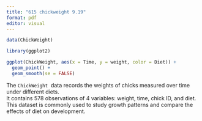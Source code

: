 ```yaml
---
title: "615 chickweight 9.19"
format: pdf
editor: visual
---
```


```r
data(ChickWeight)
```

```r
library(ggplot2)

ggplot(ChickWeight, aes(x = Time, y = weight, color = Diet)) +
  geom_point() +
  geom_smooth(se = FALSE)

```

The `ChickWeight`  data records the weights of chicks measured over time under different diets.\
It contains 578 observations of 4 variables: weight, time, chick ID, and diet.\
This dataset is commonly used to study growth patterns and compare the effects of diet on development.
